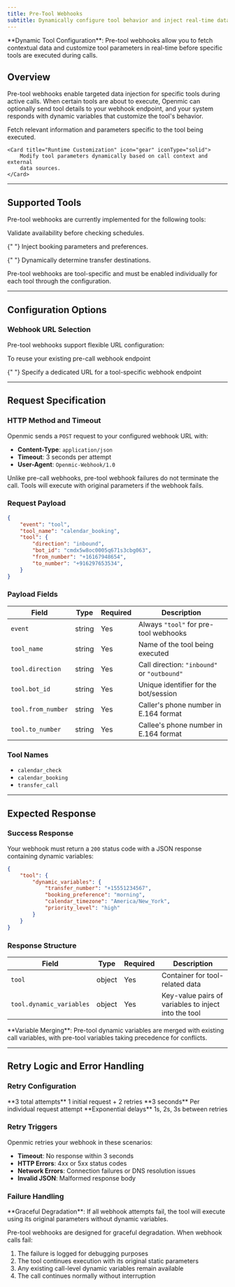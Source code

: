 ```yaml
---
title: Pre-Tool Webhooks
subtitle: Dynamically configure tool behavior and inject real-time data before specific tools execute.
---
```


<Info>
	**Dynamic Tool Configuration**: Pre-tool webhooks allow you to fetch
	contextual data and customize tool parameters in real-time before specific
	tools are executed during calls.
</Info>

## Overview

Pre-tool webhooks enable targeted data injection for specific tools during active calls. When certain tools are about to execute, Openmic can optionally send tool details to your webhook endpoint, and your system responds with dynamic variables that customize the tool's behavior.

<CardGroup cols={2}>
	<Card title="Tool-Specific Data" icon="wrench" iconType="solid">
		Fetch relevant information and parameters specific to the tool being
		executed.
	</Card>

    <Card title="Runtime Customization" icon="gear" iconType="solid">
    	Modify tool parameters dynamically based on call context and external
    	data sources.
    </Card>

</CardGroup>

---

## Supported Tools

Pre-tool webhooks are currently implemented for the following tools:

<CardGroup cols={3}>
	<Card title="Calendar Check" icon="calendar-days" iconType="solid">
		Validate availability before checking schedules.
	</Card>

{" "}
<Card title="Calendar Booking" icon="calendar-plus" iconType="solid">
	Inject booking parameters and preferences.
</Card>

{" "}
<Card title="Transfer Call" icon="phone-arrow-up-right" iconType="solid">
	Dynamically determine transfer destinations.
</Card>

</CardGroup>

<Note>
	Pre-tool webhooks are tool-specific and must be enabled individually for
	each tool through the configuration.
</Note>

---

## Configuration Options

### Webhook URL Selection

Pre-tool webhooks support flexible URL configuration:

<CardGroup cols={2}>
	<Card title="Use Pre-Call URL" icon="link" iconType="solid">
		To reuse your existing pre-call webhook endpoint
	</Card>

{" "}
<Card title="Dedicated URL" icon="globe" iconType="solid">
	Specify a dedicated URL for a tool-specific webhook endpoint
</Card>

</CardGroup>

---

## Request Specification

### HTTP Method and Timeout

Openmic sends a `POST` request to your configured webhook URL with:

-   **Content-Type**: `application/json`
-   **Timeout**: 3 seconds per attempt
-   **User-Agent**: `Openmic-Webhook/1.0`

<Warning>
	Unlike pre-call webhooks, pre-tool webhook failures do not terminate the
	call. Tools will execute with original parameters if the webhook fails.
</Warning>

### Request Payload

```json
{
	"event": "tool",
	"tool_name": "calendar_booking",
	"tool": {
		"direction": "inbound",
		"bot_id": "cmdx5w8oc0005q671s3cbg063",
		"from_number": "+16167948654",
		"to_number": "+916297653534",
	}
}
```

### Payload Fields

| Field              | Type   | Required | Description                                 |
| ------------------ | ------ | -------- | ------------------------------------------- |
| `event`            | string | Yes      | Always `"tool"` for pre-tool webhooks       |
| `tool_name`        | string | Yes      | Name of the tool being executed             |
| `tool.direction`   | string | Yes      | Call direction: `"inbound"` or `"outbound"` |
| `tool.bot_id`      | string | Yes      | Unique identifier for the bot/session       |
| `tool.from_number` | string | Yes      | Caller's phone number in E.164 format       |
| `tool.to_number`   | string | Yes      | Callee's phone number in E.164 format       |

### Tool Names

-   `calendar_check`
-   `calendar_booking`
-   `transfer_call`

---

## Expected Response

### Success Response

Your webhook must return a `200` status code with a JSON response containing dynamic variables:

```json
{
	"tool": {
		"dynamic_variables": {
			"transfer_number": "+15551234567",
			"booking_preference": "morning",
			"calendar_timezone": "America/New_York",
			"priority_level": "high"
		}
	}
}
```

### Response Structure

| Field                    | Type   | Required | Description                                          |
| ------------------------ | ------ | -------- | ---------------------------------------------------- |
| `tool`                   | object | Yes      | Container for tool-related data                      |
| `tool.dynamic_variables` | object | Yes      | Key-value pairs of variables to inject into the tool |

<Tip>
	**Variable Merging**: Pre-tool dynamic variables are merged with existing
	call variables, with pre-tool variables taking precedence for conflicts.
</Tip>

---

## Retry Logic and Error Handling

### Retry Configuration

<CardGroup cols={3}>
	<Card title="Max Attempts" icon="rotate-right" iconType="solid">
		**3 total attempts** 1 initial request + 2 retries
	</Card>
  <Card title="Timeout" icon="clock" iconType="solid">
  	**3 seconds** Per individual request attempt
  </Card>
  <Card title="Backoff Strategy" icon="arrow-trend-up" iconType="solid">
  	**Exponential delays** 1s, 2s, 3s between retries
  </Card>

</CardGroup>

### Retry Triggers

Openmic retries your webhook in these scenarios:

-   **Timeout**: No response within 3 seconds
-   **HTTP Errors**: 4xx or 5xx status codes
-   **Network Errors**: Connection failures or DNS resolution issues
-   **Invalid JSON**: Malformed response body

### Failure Handling

<Info>
	**Graceful Degradation**: If all webhook attempts fail, the tool will
	execute using its original parameters without dynamic variables.
</Info>

Pre-tool webhooks are designed for graceful degradation. When webhook calls fail:

1. The failure is logged for debugging purposes
2. The tool continues execution with its original static parameters
3. Any existing call-level dynamic variables remain available
4. The call continues normally without interruption
